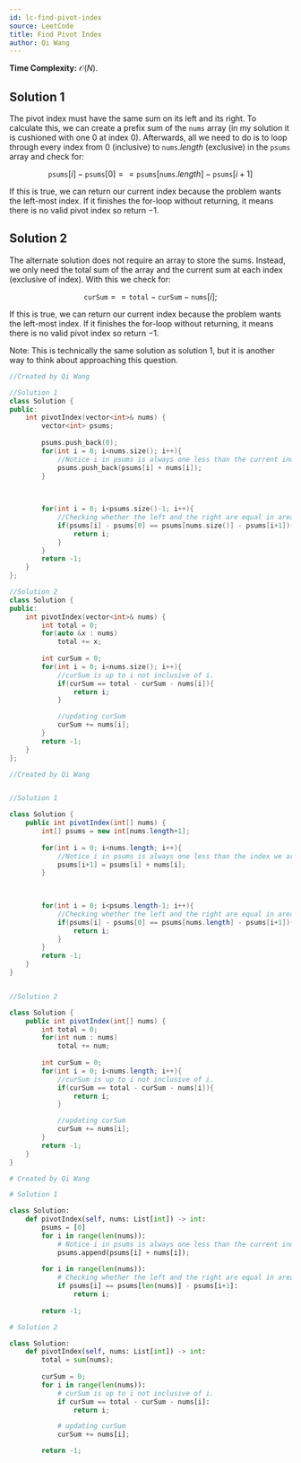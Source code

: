```yaml
---
id: lc-find-pivot-index
source: LeetCode
title: Find Pivot Index
author: Qi Wang
---
```


**Time Complexity:** $\mathcal O(N)$.

## Solution 1

The pivot index must have the same sum on its left and its right. To calculate this, we can create a prefix sum of the $\texttt{nums}$ array (in my solution it is cushioned with one $0$ at index $0$). Afterwards, all we need to do is to loop through every index from $0$ (inclusive) to $\texttt{nums}.length$ (exclusive) in the $\texttt{psums}$ array and check for:

$$
\texttt{psums}[i] - \texttt{psums}[0] == \texttt{psums}[\texttt{nums}.length] - \texttt{psums}[i+1]
$$

If this is true, we can return our current index because the problem wants the left-most index. If it finishes the for-loop without returning, it means there is no valid pivot index so return $-1$.

## Solution 2

The alternate solution does not require an array to store the sums. Instead, we only need the total sum of the array and the current sum at each index (exclusive of index). With this we check for:

$$
\texttt{curSum} == \texttt{total} - \texttt{curSum} - \texttt{nums}[i];
$$

If this is true, we can return our current index because the problem wants the left-most index. If it finishes the for-loop without returning, it means there is no valid pivot index so return $-1$.

Note: This is technically the same solution as solution 1, but it is another way to think about approaching this question.

<LanguageSection>
<CPPSection>

```cpp
//Created by Qi Wang

//Solution 1
class Solution {
public:
    int pivotIndex(vector<int>& nums) {
        vector<int> psums;
        
        psums.push_back(0);
        for(int i = 0; i<nums.size(); i++){
            //Notice i in psums is always one less than the current index
            psums.push_back(psums[i] + nums[i]);
        }
        

        
        for(int i = 0; i<psums.size()-1; i++){
            //Checking whether the left and the right are equal in area
            if(psums[i] - psums[0] == psums[nums.size()] - psums[i+1]){
                return i;
            }
        }
        return -1;
    }
};

//Solution 2
class Solution {
public:
    int pivotIndex(vector<int>& nums) {      
        int total = 0;
        for(auto &x : nums)
            total += x;
        
        int curSum = 0;
        for(int i = 0; i<nums.size(); i++){
            //curSum is up to i not inclusive of i.
            if(curSum == total - curSum - nums[i]){
                return i;
            }

            //updating curSum
            curSum += nums[i];
        }
        return -1;
    }
};

```

</CPPSection>

<JavaSection>

```java
//Created by Qi Wang


//Solution 1

class Solution {
    public int pivotIndex(int[] nums) {
        int[] psums = new int[nums.length+1];
        
        for(int i = 0; i<nums.length; i++){
            //Notice i in psums is always one less than the index we are modifying
            psums[i+1] = psums[i] + nums[i];
        }
        

        
        for(int i = 0; i<psums.length-1; i++){
            //Checking whether the left and the right are equal in area
            if(psums[i] - psums[0] == psums[nums.length] - psums[i+1]){
                return i;
            }
        }
        return -1;
    }
}


//Solution 2

class Solution {
    public int pivotIndex(int[] nums) {        
        int total = 0;
        for(int num : nums)
            total += num;
        
        int curSum = 0;
        for(int i = 0; i<nums.length; i++){
            //curSum is up to i not inclusive of i.
            if(curSum == total - curSum - nums[i]){
                return i;
            }

            //updating curSum
            curSum += nums[i];
        }
        return -1;
    }
}

```

</JavaSection>

<PySection>

```py
# Created by Qi Wang

# Solution 1

class Solution:
    def pivotIndex(self, nums: List[int]) -> int:
        psums = [0]
        for i in range(len(nums)):
            # Notice i in psums is always one less than the current index
            psums.append(psums[i] + nums[i]);
        
        for i in range(len(nums)):
            # Checking whether the left and the right are equal in area
            if psums[i] == psums[len(nums)] - psums[i+1]:
                return i;
            
        return -1;

# Solution 2

class Solution:
    def pivotIndex(self, nums: List[int]) -> int:
        total = sum(nums);
        
        curSum = 0;
        for i in range(len(nums)):
            # curSum is up to i not inclusive of i.
            if curSum == total - curSum - nums[i]:
                return i;

            # updating curSum    
            curSum += nums[i];

        return -1;
        

```

</PySection>
</LanguageSection>